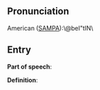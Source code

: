 == Pronunciation ==

American ([[SAMPA]]):\@beI"tIN\

== Entry ==

'''Part of speech''': 

'''Definition''':

{{stub}}